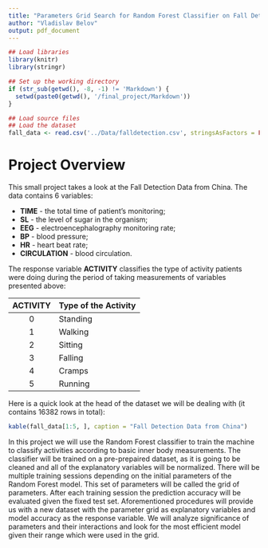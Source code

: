 ```yaml
---
title: "Parameters Grid Search for Random Forest Classifier on Fall Detection Data"
author: "Vladislav Belov"
output: pdf_document
---
```


```r

## Load libraries
library(knitr)
library(stringr)

## Set up the working directory
if (str_sub(getwd(), -8, -1) != 'Markdown') {
  setwd(paste0(getwd(), '/final_project/Markdown'))
}

## Load source files 
## Load the dataset
fall_data <- read.csv('../Data/falldetection.csv', stringsAsFactors = FALSE)
```

# Project Overview

This small project takes a look at the Fall Detection Data from China. The data 
contains 6 variables: 

* **TIME** - the total time of patient's monitoring;
* **SL** - the level of sugar in the organism;
* **EEG** - electroencephalography monitoring rate;
* **BP** - blood pressure;
* **HR** - heart beat rate;
* **CIRCULATION** - blood circulation.

The response variable **ACTIVITY** classifies the type of activity patients 
were doing during the period of taking measurements of variables presented
above:

| **ACTIVITY** | Type of the Activity |
| :-----: |:--------- | 
| 0      | Standing |
| 1      | Walking  |
| 2      | Sitting  |
| 3      | Falling  |
| 4      | Cramps   |
| 5      | Running  |

Here is a quick look at the head of the dataset we will be dealing with (it 
contains 16382 rows in total):

```r
kable(fall_data[1:5, ], caption = "Fall Detection Data from China")
```

In this project we will use the Random Forest classifier to train the machine
to classify activities according to basic inner body measurements. The 
classifier will be trained on a pre-prepaired dataset, as it is going to be 
cleaned and all of the explanatory variables will be normalized. There will be
multiple training sessions depending on the initial parameters of the Random 
Forest model. This set of parameters will be called the grid of parameters. 
After each training session the prediction accuracy will be evaluated given 
the fixed test set. Aforementioned procedures will provide us with a new dataset
with the parameter grid as explanatory variables and model accuracy as the 
response variable. We will analyze significance of parameters and their 
interactions and look for the most efficient model given their range 
which were used in the grid.

